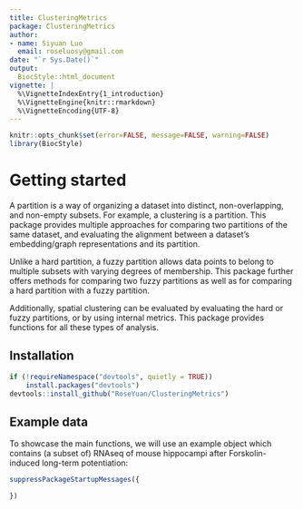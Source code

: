 ```yaml
---
title: ClusteringMetrics
package: ClusteringMetrics
author: 
- name: Siyuan Luo
  email: roseluosy@gmail.com
date: "`r Sys.Date()`"
output:
  BiocStyle::html_document
vignette: |
  %\VignetteIndexEntry{1_introduction}
  %\VignetteEngine{knitr::rmarkdown}
  %\VignetteEncoding{UTF-8}
---
```


```r
knitr::opts_chunk$set(error=FALSE, message=FALSE, warning=FALSE)
library(BiocStyle)
```

# Getting started

A partition is a way of organizing a dataset into distinct, non-overlapping, and non-empty subsets. For example, a clustering is a partition. This package provides multiple approaches for comparing two partitions of the same dataset, and evaluating the alignment between a dataset’s embedding/graph representations and its partition.

Unlike a hard partition, a fuzzy partition allows data points to belong to multiple subsets with varying degrees of membership. This package further offers methods for comparing two fuzzy partitions as well as for comparing a hard partition with a fuzzy partition.

Additionally, spatial clustering can be evaluated by evaluating the hard or fuzzy partitions, or by using internal metrics. This package provides functions for all these types of analysis.

## Installation

```r
if (!requireNamespace("devtools", quietly = TRUE))
    install.packages("devtools")
devtools::install_github("RoseYuan/ClusteringMetrics")
```

## Example data

To showcase the main functions, we will use an example object which contains (a 
subset of) RNAseq of mouse hippocampi after Forskolin-induced long-term 
potentiation:

```r
suppressPackageStartupMessages({

})

```



```r

```

```r

```

```r

```

```r

```

```r

```

```r

```

```r

```

```r

```

```r

```

```r

```

```r

```

```r

```

```r

```

```r

```